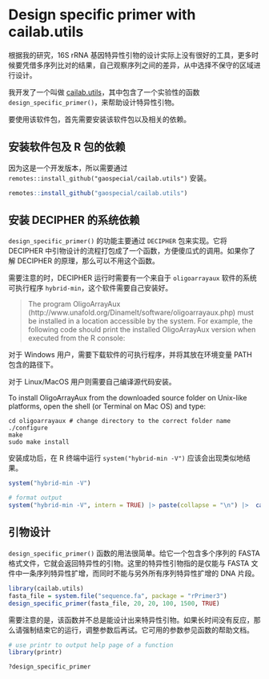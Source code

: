 # Design specific primer with cailab.utils

根据我的研究，16S rRNA 基因特异性引物的设计实际上没有很好的工具，更多时候要凭借多序列比对的结果，自己观察序列之间的差异，从中选择不保守的区域进行设计。

我开发了一个叫做 [cailab.utils](https://github.com/gaospecial/cailab.utils)，其中包含了一个实验性的函数 `design_specific_primer()`，来帮助设计特异性引物。 

要使用该软件包，首先需要安装该软件包以及相关的依赖。

## 安装软件包及 R 包的依赖

因为这是一个开发版本，所以需要通过 `remotes::install_github("gaospecial/cailab.utils")` 安装。

```r
remotes::install_github("gaospecial/cailab.utils")
```

## 安装 DECIPHER 的系统依赖

`design_specific_primer()` 的功能主要通过 `DECIPHER` 包来实现。它将 DECIPHER 中引物设计的流程打包成了一个函数，方便傻瓜式的调用。如果你了解 DECIPHER 的原理，那么可以不用这个函数。

需要注意的时，DECIPHER 运行时需要有一个来自于 `oligoarrayaux` 软件的系统可执行程序 `hybrid-min`，这个软件需要自己安装好。

> The program OligoArrayAux (http://www.unafold.org/Dinamelt/software/oligoarrayaux.php) must be installed in a location accessible by the system. For example, the following code should print the installed OligoArrayAux version when executed from the R console:

对于 Windows 用户，需要下载软件的可执行程序，并将其放在环境变量 PATH 包含的路径下。

对于 Linux/MacOS 用户则需要自己编译源代码安装。

To install OligoArrayAux from the downloaded source folder on Unix-like platforms, open the shell (or Terminal on Mac OS) and type:

```
cd oligoarrayaux # change directory to the correct folder name
./configure
make
sudo make install
```

安装成功后，在 R 终端中运行 `system("hybrid-min -V")` 应该会出现类似地结果。

```r
system("hybrid-min -V")
```

```r
# format output
system("hybrid-min -V", intern = TRUE) |> paste(collapse = "\n") |>  cat()
```

## 引物设计

`design_specific_primer()` 函数的用法很简单。给它一个包含多个序列的 FASTA 格式文件，它就会返回特异性的引物。这里的特异性引物指的是仅能与 FASTA 文件中一条序列特异性扩增，而同时不能与另外所有序列特异性扩增的 DNA 片段。

```r
library(cailab.utils)
fasta_file = system.file("sequence.fa", package = "rPrimer3")
design_specific_primer(fasta_file, 20, 20, 100, 1500, TRUE)
```

需要注意的是，该函数并不总是能设计出来特异性引物。如果长时间没有反应，那么请强制结束它的运行，调整参数后再试。它可用的参数参见函数的帮助文档。

```r
# use printr to output help page of a function
library(printr)
```


```r
?design_specific_primer
```

